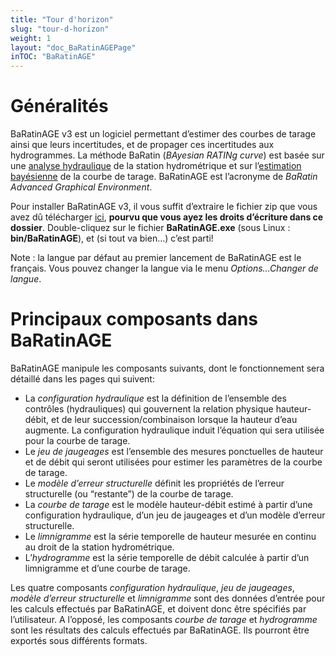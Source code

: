 ---
title: "Tour d'horizon"
slug: "tour-d-horizon"
weight: 1
layout: "doc_BaRatinAGEPage"
inTOC: "BaRatinAGE"
---

# Généralités

BaRatinAGE v3 est un logiciel permettant d'estimer des courbes de tarage ainsi que leurs incertitudes, et de propager ces incertitudes aux hydrogrammes. La méthode BaRatin (*BAyesian RATINg curve*) est basée sur une [analyse hydraulique](/fr/doc/topics/analyse-hydraulique) de la station hydrométrique et sur l'[estimation bayésienne](/fr/doc/topics/bayesien) de la courbe de tarage. BaRatinAGE est l'acronyme de *BaRatin Advanced Graphical Environment*.

Pour installer BaRatinAGE v3, il vous suffit d'extraire le fichier zip que vous avez dû télécharger [ici](https://github.com/BaRatin-tools/BaRatinAGE/releases), **pourvu que vous ayez les droits d'écriture dans ce dossier**. Double-cliquez sur le fichier **BaRatinAGE.exe** (sous Linux : **bin/BaRatinAGE**), et (si tout va bien...) c'est parti!


Note : la langue par défaut au premier lancement de BaRatinAGE est le français. Vous pouvez changer la langue via le menu *Options...Changer de langue*.

# Principaux composants dans BaRatinAGE

BaRatinAGE manipule les composants suivants, dont le fonctionnement sera détaillé dans les pages qui suivent:

* La *configuration hydraulique* est la définition de l'ensemble des contrôles (hydrauliques) qui gouvernent la relation physique hauteur-débit, et de leur succession/combinaison lorsque la hauteur d'eau augmente. La configuration hydraulique induit l'équation qui sera utilisée pour la courbe de tarage.
* Le *jeu de jaugeages* est l'ensemble des mesures ponctuelles de hauteur et de débit qui seront utilisées pour estimer les paramètres de la courbe de tarage.
* Le *modèle d'erreur structurelle* définit les propriétés de l'erreur structurelle (ou "restante") de la courbe de tarage.
* La *courbe de tarage* est le modèle hauteur-débit estimé à partir d'une configuration hydraulique, d'un jeu de jaugeages et d'un modèle	d'erreur structurelle.
* Le *limnigramme* est la série temporelle de hauteur mesurée en continu au droit de la station hydrométrique.
* L'*hydrogramme* est la série temporelle de débit calculée à partir d'un limnigramme et d'une courbe de tarage.

Les quatre composants *configuration hydraulique*, *jeu de jaugeages*, *modèle d'erreur structurelle* et *limnigramme* sont des données d'entrée pour les calculs effectués par BaRatinAGE, et doivent donc être spécifiés par l'utilisateur. A l'opposé, les composants *courbe de tarage* et *hydrogramme* sont les résultats des calculs effectués par BaRatinAGE. Ils pourront être exportés sous différents formats.

